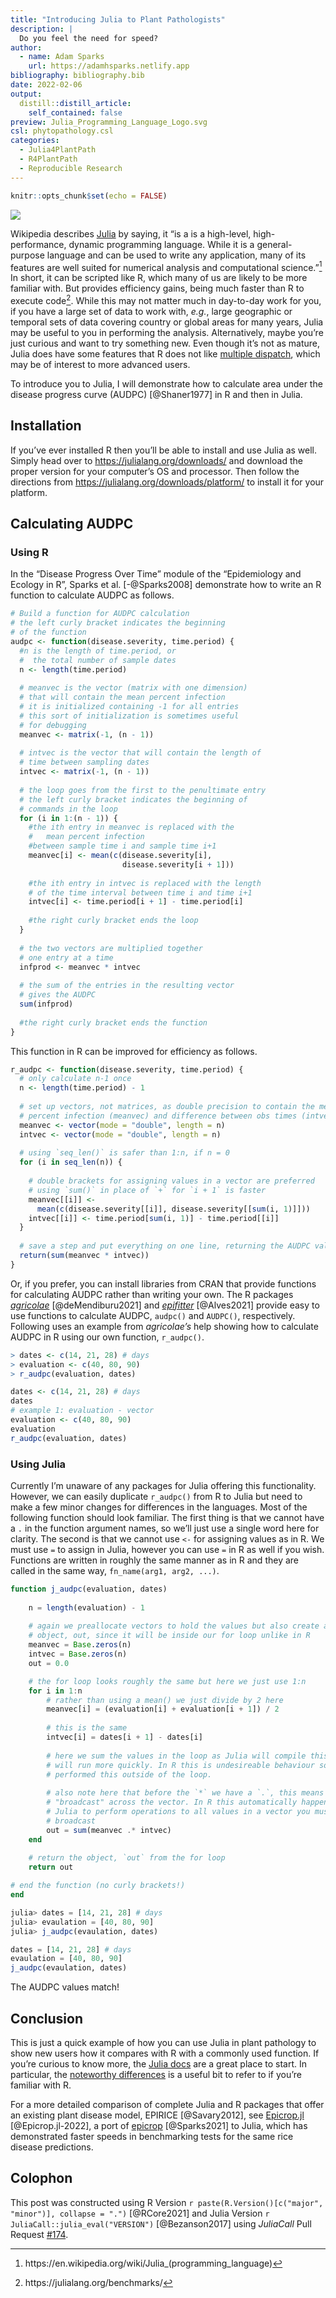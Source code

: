 ```yaml
---
title: "Introducing Julia to Plant Pathologists"
description: |
  Do you feel the need for speed?
author:
  - name: Adam Sparks
    url: https://adamhsparks.netlify.app
bibliography: bibliography.bib
date: 2022-02-06
output:
  distill::distill_article:
    self_contained: false
preview: Julia_Programming_Language_Logo.svg
csl: phytopathology.csl
categories: 
  - Julia4PlantPath
  - R4PlantPath
  - Reproducible Research
---
```



```r
knitr::opts_chunk$set(echo = FALSE)
```

![](Julia_Programming_Language_Logo.svg)

Wikipedia describes [Julia](https://julialang.org) by saying, it "is a is a high-level, high-performance, dynamic programming language. While it is a general-purpose language and can be used to write any application, many of its features are well suited for numerical analysis and computational science."^[https://en.wikipedia.org/wiki/Julia_(programming_language)]
In short, it can be scripted like R, which many of us are likely to be more familiar with.
But provides efficiency gains, being much faster than R to execute code^[https://julialang.org/benchmarks/].
While this may not matter much in day-to-day work for you, if you have a large set of data to work with, _e.g._, large geographic or temporal sets of data covering country or global areas for many years, Julia may be useful to you in performing the analysis.
Alternatively, maybe you're just curious and want to try something new.
Even though it's not as mature, Julia does have some features that R does not like [multiple dispatch](https://miguelraz.github.io/blog/dispatch/index.html), which may be of interest to more advanced users.

To introduce you to Julia, I will demonstrate how to calculate area under the disease progress curve (AUDPC) [@Shaner1977] in R and then in Julia.

## Installation

If you've ever installed R then you'll be able to install and use Julia as well.
Simply head over to <https://julialang.org/downloads/> and download the proper version for your computer's OS and processor.
Then follow the directions from <https://julialang.org/downloads/platform/> to install it for your platform.

## Calculating AUDPC

### Using R

In the "Disease Progress Over Time" module of the "Epidemiology and Ecology in R", Sparks et al. [-@Sparks2008] demonstrate how to write an R function to calculate AUDPC as follows.

```r
# Build a function for AUDPC calculation
# the left curly bracket indicates the beginning
# of the function
audpc <- function(disease.severity, time.period) {
  #n is the length of time.period, or
  #  the total number of sample dates
  n <- length(time.period)
  
  # meanvec is the vector (matrix with one dimension)
  # that will contain the mean percent infection
  # it is initialized containing -1 for all entries
  # this sort of initialization is sometimes useful
  # for debugging
  meanvec <- matrix(-1, (n - 1))
  
  # intvec is the vector that will contain the length of
  # time between sampling dates
  intvec <- matrix(-1, (n - 1))
  
  # the loop goes from the first to the penultimate entry
  # the left curly bracket indicates the beginning of
  # commands in the loop
  for (i in 1:(n - 1)) {
    #the ith entry in meanvec is replaced with the
    #   mean percent infection
    #between sample time i and sample time i+1
    meanvec[i] <- mean(c(disease.severity[i],
                         disease.severity[i + 1]))
    
    #the ith entry in intvec is replaced with the length
    # of the time interval between time i and time i+1
    intvec[i] <- time.period[i + 1] - time.period[i]
    
    #the right curly bracket ends the loop
  }
  
  # the two vectors are multiplied together
  # one entry at a time
  infprod <- meanvec * intvec
  
  # the sum of the entries in the resulting vector
  # gives the AUDPC
  sum(infprod)
  
  #the right curly bracket ends the function
}
```

This function in R can be improved for efficiency as follows.

```r
r_audpc <- function(disease.severity, time.period) {
  # only calculate n-1 once
  n <- length(time.period) - 1
  
  # set up vectors, not matrices, as double precision to contain the mean
  # percent infection (meanvec) and difference between obs times (intvec)
  meanvec <- vector(mode = "double", length = n)
  intvec <- vector(mode = "double", length = n)
  
  # using `seq_len()` is safer than 1:n, if n = 0
  for (i in seq_len(n)) {
    
    # double brackets for assigning values in a vector are preferred
    # using `sum()` in place of `+` for `i + 1` is faster
    meanvec[[i]] <-
      mean(c(disease.severity[[i]], disease.severity[[sum(i, 1)]]))
    intvec[[i]] <- time.period[sum(i, 1)] - time.period[[i]]
  }
  
  # save a step and put everything on one line, returning the AUDPC value
  return(sum(meanvec * intvec))
}
```

Or, if you prefer, you can install libraries from CRAN that provide functions for calculating AUDPC rather than writing your own.
The R packages [_agricolae_](https://cran.r-project.org/package=agricolae) [@deMendiburu2021] and [_epifitter_](https://cran.r-project.org/package=epifitter) [@Alves2021] provide easy to use functions to calculate AUDPC, `audpc()` and `AUDPC()`, respectively.
Following uses an example from _agricolae's_ help showing how to calculate AUDPC in R using our own function, `r_audpc()`.

```r
> dates <- c(14, 21, 28) # days
> evaluation <- c(40, 80, 90)
> r_audpc(evaluation, dates)
```

```r
dates <- c(14, 21, 28) # days
dates
# example 1: evaluation - vector
evaluation <- c(40, 80, 90)
evaluation
r_audpc(evaluation, dates)
```

### Using Julia

Currently I'm unaware of any packages for Julia offering this functionality.
However, we can easily duplicate `r_audpc()` from R to Julia but need to make a few minor changes for differences in the languages.
Most of the following function should look familiar.
The first thing is that we cannot have a `.` in the function argument names, so we'll just use a single word here for clarity.
The second is that we cannot use `<-` for assigning values as in R.
We must use `=` to assign in Julia, however you can use `=` in R as well if you wish.
Functions are written in roughly the same manner as in R and they are called in the same way, `fn_name(arg1, arg2, ...)`.

```julia
function j_audpc(evaluation, dates)
    
    n = length(evaluation) - 1
    
    # again we preallocate vectors to hold the values but also create a third
    # object, out, since it will be inside our for loop unlike in R
    meanvec = Base.zeros(n)
    intvec = Base.zeros(n)
    out = 0.0

    # the for loop looks roughly the same but here we just use 1:n
    for i in 1:n
        # rather than using a mean() we just divide by 2 here
        meanvec[i] = (evaluation[i] + evaluation[i + 1]) / 2
        
        # this is the same
        intvec[i] = dates[i + 1] - dates[i]
        
        # here we sum the values in the loop as Julia will compile this and it
        # will run more quickly. In R this is undesireable behaviour so we
        # performed this outside of the loop.
        
        # also note here that before the `*` we have a `.`, this means to
        # "broadcast" across the vector. In R this automatically happens, in
        # Julia to perform operations to all values in a vector you must
        # broadcast
        out = sum(meanvec .* intvec)
    end
  
    # return the object, `out` from the for loop
    return out

# end the function (no curly brackets!)
end
```

```julia
julia> dates = [14, 21, 28] # days
julia> evaulation = [40, 80, 90]
julia> j_audpc(evaulation, dates)
```

```julia
dates = [14, 21, 28] # days
evaulation = [40, 80, 90]
j_audpc(evaulation, dates)
```

The AUDPC values match!

## Conclusion

This is just a quick example of how you can use Julia in plant pathology to show new users how it compares with R with a commonly used function.
If you're curious to know more, the [Julia docs](https://docs.julialang.org) are a great place to start.
In particular, the [noteworthy differences](https://docs.julialang.org/en/v1/manual/noteworthy-differences/#Noteworthy-differences-from-R) is a useful bit to refer to if you're familiar with R.

For a more detailed comparison of complete Julia and R packages that offer an existing plant disease model, EPIRICE [@Savary2012], see [Epicrop.jl](https://adamhsparks.github.io/Epicrop.jl/stable/) [@Epicrop.jl-2022], a port of [epicrop](https://adamhsparks.github.io/epicrop/) [@Sparks2021] to Julia, which has demonstrated faster speeds in benchmarking tests for the same rice disease predictions.

## Colophon

This post was constructed using R Version ```r paste(R.Version()[c("major", "minor")], collapse = ".")``` [@RCore2021] and Julia Version ```r JuliaCall::julia_eval("VERSION")``` [@Bezanson2017] using _JuliaCall_ Pull Request [#174](https://github.com/Non-Contradiction/JuliaCall/pull/174).
